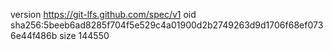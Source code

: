 version https://git-lfs.github.com/spec/v1
oid sha256:5beeb6ad8285f704f5e529c4a01900d2b2749263d9d1706f68ef0736e44f486b
size 144550
